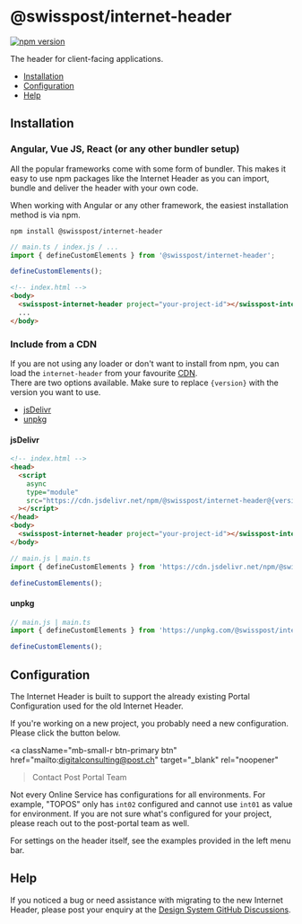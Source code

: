 
<Meta of={GettingStartedStories} />

# @swisspost/internet-header

[![npm version](https://badge.fury.io/js/@swisspost%2Finternet-header.svg)](https://badge.fury.io/js/@swisspost%2Finternet-header)

The header for client-facing applications.

- [Installation](#installation)
- [Configuration](#configuration)
- [Help](#help)

## Installation

### Angular, Vue JS, React (or any other bundler setup)

All the popular frameworks come with some form of bundler.
This makes it easy to use npm packages like the Internet Header as you can import,
bundle and deliver the header with your own code.

When working with Angular or any other framework, the easiest installation method is via npm.

```shell
npm install @swisspost/internet-header
```

```typescript
// main.ts / index.js / ...
import { defineCustomElements } from '@swisspost/internet-header';

defineCustomElements();
```

```html
<!-- index.html -->
<body>
  <swisspost-internet-header project="your-project-id"></swisspost-internet-header>
  ...
</body>
```

### Include from a CDN

If you are not using any loader or don't want to install from npm,
you can load the `internet-header` from your favourite
[CDN](https://en.wikipedia.org/wiki/Content_delivery_network).<br/>
There are two options available.
Make sure to replace `{version}` with the version you want to use.

- [jsDelivr](https://www.jsdelivr.com/)
- [unpkg](https://unpkg.com/)

#### jsDelivr

```html
<!-- index.html -->
<head>
  <script
    async
    type="module"
    src="https://cdn.jsdelivr.net/npm/@swisspost/internet-header@{version}/dist/swisspost-internet-header/swisspost-internet-header.esm.js"
  ></script>
</head>
<body>
  <swisspost-internet-header project="your-project-id"></swisspost-internet-header>
</body>
```

```javascript
// main.js | main.ts
import { defineCustomElements } from 'https://cdn.jsdelivr.net/npm/@swisspost/internet-header@{version}/loader/index.min.js';

defineCustomElements();
```

#### unpkg

```javascript
// main.js | main.ts
import { defineCustomElements } from 'https://unpkg.com/@swisspost/internet-header@{version}/loader/index.min.js';

defineCustomElements();
```

## Configuration

The Internet Header is built to support the already existing Portal Configuration used for the old Internet Header.

If you're working on a new project, you probably need a new configuration. Please click the button below.

<a
  className="mb-small-r btn-primary btn"
  href="mailto:digitalconsulting@post.ch"
  target="_blank"
  rel="noopener"
>Contact Post Portal Team <post-icon name="1001" className="fs-large"/></a>

Not every Online Service has configurations for all environments.
For example, "TOPOS" only has `int02` configured and cannot use `int01` as value for environment.
If you are not sure what's configured for your project, please reach out to the post-portal team as well.

For settings on the header itself, see the examples provided in the left menu bar.

## Help

If you noticed a bug or need assistance with migrating to the new Internet Header,
please post your enquiry at the [Design System GitHub Discussions](https://github.com/swisspost/design-system/discussions/categories/q-a).
